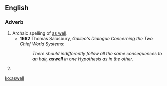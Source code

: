 ==English==

===Adverb===
{{en-adv|-}}

# Archaic spelling of [[as well]].
#* '''1662''' Thomas Salusbury, ''Galileo's Dialogue Concerning the Two Chief World Systems'':
#*: ''There should indifferently follow all the same consequences to an hair, '''aswell''' in one Hypothesis as in the other.''
# {{misspelling of|as well|lang=en}}

[[ko:aswell]]